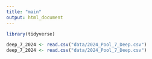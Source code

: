 ```yaml
---
title: "main"
output: html_document
---
```


```r
library(tidyverse)
```


```r
deep_7_2024 <- read.csv("data/2024_Pool_7_Deep.csv")
deep_7_2024 <- read.csv("data/2024_Pool_7_Deep.csv")
```

